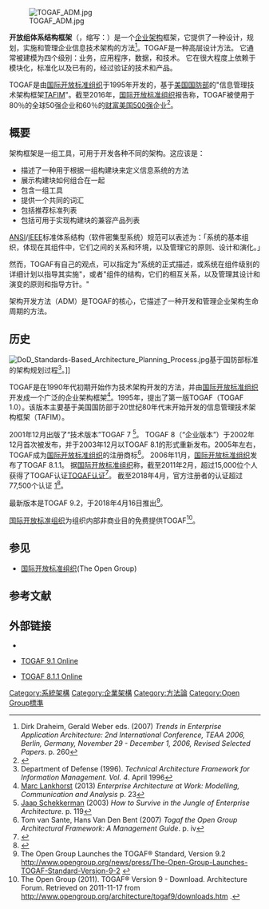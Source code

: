 [[File:TOGAF_ADM.jpg|thumb]]

'''开放组体系结构框架'''（{{lang-en|The Open Group Architecture Framework}}，缩写：{{lang|en|'''TOGAF'''}}）是一个[[企业架构|企业架构]]框架，它提供了一种设计，规划，实施和管理企业信息技术架构的方法<ref>Dirk Draheim, Gerald Weber eds. (2007) ''Trends in Enterprise Application Architecture: 2nd International Conference, TEAA 2006, Berlin, Germany, November 29 - December 1, 2006, Revised Selected Papers''. p. 260</ref>。TOGAF是一种高层设计方法。 它通常被建模为四个级别：业务，应用程序，数据，和技术。 它在很大程度上依赖于模块化，标准化以及已有的，经过验证的技术和产品。

TOGAF是由[[国际开放标准组织|国际开放标准组织]]于1995年开发的，基于[[美国国防部|美国国防部]]的"信息管理技术架构框架[[TAFIM|TAFIM]]"。截至2016年，[[国际开放标准组织|国际开放标准组织]]报告称，TOGAF被使用于80％的全球50强企业和60％的[[财富美国500强|财富美国500强]]企业<ref>{{Cite web |url=http://www.opengroup.org/subjectareas/enterprise/togaf/worldwide |title=TOGAF Worldwide |access-date=2018-08-17 |archive-date=2018-11-12 |archive-url=https://web.archive.org/web/20181112131651/http://www.opengroup.org/subjectareas/enterprise/togaf/worldwide |dead-url=yes }}</ref>。

== 概要 ==
架构框架是一组工具，可用于开发各种不同的架构。这应该是：

*描述了一种用于根据一组构建块来定义信息系统的方法
*展示构建块如何组合在一起
*包含一组工具
*提供一个共同的词汇
*包括推荐标准列表
*包括可用于实现构建块的兼容产品列表

[[美國國家標準協會|ANSI]]/[[电气电子工程师学会|IEEE]]标准{{le|IEEE 1471|IEEE 1471|1471-2000}}体系结构（软件密集型系统）规范可以表述为：「系统的基本组织，体现在其组件中，它们之间的关系和环境，以及管理它的原则、设计和演化。」

然而，TOGAF有自己的观点，可以指定为"系统的正式描述，或系统在组件级别的详细计划以指导其实施"，或者"组件的结构，它们的相互关系，以及管理其设计和演变的原则和指导方针。"

架构开发方法（ADM）是TOGAF的核心，它描述了一种开发和管理企业架构生命周期的方法。

==历史==
[[File:DoD_Standards-Based_Architecture_Planning_Process.jpg|thumb]]基于国防部标准的架构规划过程<ref name = "DoD96V4">Department of Defense (1996). ''Technical Architecture Framework for Information Management. Vol. 4''. April 1996</ref>。]]

TOGAF是在1990年代初期开始作为技术架构开发的方法，并由[[国际开放标准组织|国际开放标准组织]]开发成一个广泛的企业架构框架<ref>[[Marc_Lankhorst|Marc Lankhorst]] (2013) ''Enterprise Architecture at Work: Modelling, Communication and Analysis'' p. 23</ref>。1995年，提出了第一版TOGAF（TOGAF 1.0）。该版本主要基于美国国防部于20世纪80年代末开始开发的信息管理技术架构框架（TAFIM）。

2001年12月出版了“技术版本”TOGAF 7 <ref>[[Jaap_Schekkerman|Jaap Schekkerman]] (2003) ''How to Survive in the Jungle of Enterprise Architecture''. p. 119</ref>。 TOGAF 8（“企业版本”）于2002年12月首次被发布，并于2003年12月以TOGAF 8.1的形式重新发布。2005年左右，TOGAF成为[[国际开放标准组织|国际开放标准组织]]的注册商标<ref>Tom van Sante, Hans Van Den Bent (2007) ''Togaf the Open Group Architectural Framework: A Management Guide''. p. iv</ref>。 2006年11月，[[国际开放标准组织|国际开放标准组织]]发布了TOGAF 8.1.1。 据[[国际开放标准组织|国际开放标准组织]]称，截至2011年2月，超过15,000位个人获得了TOGAF认证[https://web.archive.org/web/20180618175411/https://togaf9-cert.opengroup.org/home-public TOGAF认证]<ref>{{Cite web |url=http://blog.opengroup.org/2011/02/08/togaf%C2%AE-trademark-success/ |title=15,000 certifications |access-date=2018-08-17 |archive-date=2016-10-11 |archive-url=https://web.archive.org/web/20161011212600/https://blog.opengroup.org/2011/02/08/togaf%c2%ae-trademark-success/ |dead-url=no }}</ref>。 截至2018年4月，官方注册者的认证超过77,500个认证 [https://web.archive.org/web/20180817161252/https://togaf9-cert.opengroup.org/certified-individuals]<ref>{{Cite web |url=https://togaf9-cert.opengroup.org/certified-individuals |title=Directory of Certified People |access-date=2018-08-17 |archive-url=https://web.archive.org/web/20180817161252/https://togaf9-cert.opengroup.org/certified-individuals |archive-date=2018-08-17 |dead-url=yes }}</ref>。

最新版本是TOGAF 9.2，于2018年4月16日推出<ref>The Open Group Launches the TOGAF® Standard, Version 9.2 http://www.opengroup.org/news/press/The-Open-Group-Launches-TOGAF-Standard-Version-9-2 {{Wayback|url=http://www.opengroup.org/news/press/The-Open-Group-Launches-TOGAF-Standard-Version-9-2 |date=20181010061402 }}</ref>。

[[国际开放标准组织|国际开放标准组织]]为组织内部非商业目的免费提供TOGAF<ref name="togaf9dl">The Open Group (2011). TOGAF® Version 9  - Download. Architecture Forum. Retrieved on 2011-11-17 from http://www.opengroup.org/architecture/togaf9/downloads.htm {{Wayback|url=http://www.opengroup.org/architecture/togaf9/downloads.htm |date=20210328054815 }}.</ref>。

== 参见 ==
* [[国际开放标准组织|国际开放标准组织]](The Open Group)

== 参考文献 ==
{{Reflist}}

== 外部链接 ==
{{commons category|TOGAF}}
*{{En}}{{Official website|http://www.togaf.info/}}
*{{En}}[http://pubs.opengroup.org/architecture/togaf9-doc/arch/ TOGAF 9.1 Online] {{Wayback|url=http://pubs.opengroup.org/architecture/togaf9-doc/arch/ |date=20220423090112 }}
*{{En}}[http://pubs.opengroup.org/architecture/togaf8-doc/arch/ TOGAF 8.1.1 Online] {{Wayback|url=http://pubs.opengroup.org/architecture/togaf8-doc/arch/ |date=20210328054829 }}

{{Authority control}}

[[Category:系統架構|Category:系統架構]]
[[Category:企業架構|Category:企業架構]]
[[Category:方法論|Category:方法論]]
[[Category:Open_Group標準|Category:Open Group標準]]